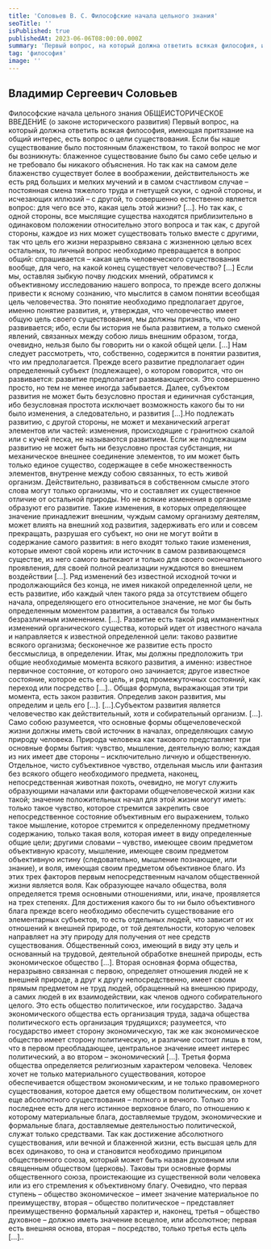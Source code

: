 ```yaml
---
title: 'Соловьев В. С. Философские начала цельного знания'
seoTitle: ''
isPublished: true
publishedAt: 2023-06-06T08:00:00.000Z
summary: 'Первый вопрос, на который должна ответить всякая философия, имеющая притязание на общий интерес, есть вопрос о цели существования.'
tag: 'философия'
image: ''
---
```


## Владимир Сергеевич Соловьев

Философские начала цельного знания
ОБЩЕИСТОРИЧЕСКОЕ ВВЕДЕНИЕ (о законе исторического развития)
Первый вопрос, на который должна ответить всякая философия, имеющая притязание на общий интерес, есть вопрос о цели существования. Если
бы наше существование было постоянным блаженством, то такой вопрос не
мог бы возникнуть: блаженное существование было бы само себе целью и не
требовало бы никакого объяснения. Но так как на самом деле блаженство
существует более в воображении, действительность же есть ряд больших и
мелких мучений и в самом счастливом случае – постоянная смена тяжелого
труда и гнетущей скуки, с одной стороны, и исчезающих иллюзий – с другой,
то совершенно естественно является вопрос: для чего все это, какая цель этой
жизни? […]. Но так как, с одной стороны, все мыслящие существа находятся
приблизительно в одинаковом положении относительно этого вопроса и так
как, с другой стороны, каждое из них может существовать только вместе с
другими, так что цель его жизни неразрывно связана с жизненною целью
всех остальных, то личный вопрос необходимо превращается в вопрос общий: спрашивается – какая цель человеческого существования вообще, для
чего, на какой конец существует человечество? […] Если мы, оставляя зыбкую почву людских мнений, обратимся к объективному исследованию нашего вопроса, то прежде всего должны привести к ясному сознанию, что мыслится в самом понятии всеобщая цель человечества. Это понятие необходимо
предполагает другое, именно понятие развития, и, утверждая, что человечество имеет общую цель своего существования, мы должны признать, что оно
развивается; ибо, если бы история не была развитием, а только сменой явлений, связанных между собою лишь внешним образом, тогда, очевидно, нельзя было бы говорить ни о какой общей цели. […] Нам следует рассмотреть,
что, собственно, содержится в понятии развития, что им предполагается.
Прежде всего развитие предполагает один определенный субъект (подлежащее), о котором говорится, что он развивается: развитие предполагает развивающегося. Это совершенно просто, но тем не менее иногда забывается. Далее, субъектом развития не может быть безусловно простая и единичная субстанция, ибо безусловная простота исключает возможность какого бы то ни
было изменения, а следовательно, и развития […].Но подлежать развитию, с
другой стороны, не может и механический агрегат элементов или частей: изменения, происходящие с гранитною скалой или с кучей песка, не называются развитием. Если же подлежащим развитию не может быть ни безусловно
простая субстанция, ни механическое внешнее соединение элементов, то им
может быть только единое существо, содержащее в себе множественность
элементов, внутренне между собою связанных, то есть живой организм. Действительно, развиваться в собственном смысле этого слова могут только организмы, что и составляет их существенное отличие от остальной природы.
Но не всякие изменения в организме образуют его развитие. Такие изменения, в которых определяющее значение принадлежит внешним, чуждым самому организму деятелям, может влиять на внешний ход развития, задерживать
его или и совсем прекращать, разрушая его субъект, но они не могут
войти в содержание самого развития: в него входят только такие изменения,
которые имеют свой корень или источник в самом развивающемся существе,
из него самого вытекают и только для своего окончательного проявления,
для своей полной реализации нуждаются во внешнем воздействии […].
Ряд изменений без известной исходной точки и продолжающийся без
конца, не имея никакой определенной цели, не есть развитие, ибо каждый
член такого ряда за отсутствием общего начала, определяющего его относительное значение, не мог бы быть определенным моментом развития, а оставался бы только безразличным изменением. […]. Развитие есть такой ряд
имманентных изменений органического существа, который идет от известного начала и направляется к известной определенной цели: таково развитие
всякого организма; бесконечное же развитие есть просто бессмыслица, в
определении. Итак, мы должны предположить три общие необходимые момента всякого развития, а именно: известное первичное состояние, от которого оно зачинается; другое известное состояние, которое есть его цель, и
ряд промежуточных состояний, как переход или посредство […].. Общая
формула, выражающая эти три момента, есть закон развития. Определив закон развития, мы определим и цель его […].
[…].Субъектом развития является человечество как действительный,
хотя и собирательный организм. […]. Само собою разумеется, что основные
формы общечеловеческой жизни должны иметь свой источник в началах,
определяющих самую природу человека. Природа человека как такового
представляет три основные формы бытия: чувство, мышление, деятельную
волю; каждая из них имеет две стороны – исключительно личную и общественную. Отдельное, чисто субъективное чувство, отдельная мысль или
фантазия без всякого общего необходимого предмета, наконец, непосредственная животная похоть, очевидно, не могут служить образующими началами или факторами общечеловеческой жизни как такой; значение положительных начал для этой жизни могут иметь: только такое чувство, которое
стремится закрепить свое непосредственное состояние объективным его выражением, только такое мышление, которое стремится к определенному
предметному содержанию, только такая воля, которая имеет в виду определенные общие цели; другими словами – чувство, имеющее своим предметом
объективную красоту, мышление, имеющее своим предметом объективную
истину (следовательно, мышление познающее, или знание), и воля, имеющая
своим предметом объективное благо. Из этих трех факторов первым непосредственным началом общественной жизни является воля. Как образующее
начало общества, воля определяется тремя основными отношениями, или,
иначе, проявляется на трех степенях. Для достижения какого бы то ни было
объективного блага прежде всего необходимо обеспечить существование его
элементарных субъектов, то есть отдельных людей, что зависит от их отношений к внешней природе, от той деятельности, которую человек направляет
на эту природу для получения от нее средств существования. Общественный
союз, имеющий в виду эту цель и основанный на трудовой, деятельной обработке
внешней природы, есть экономическое общество […]. Вторая основная
форма общества, неразрывно связанная с первою, определяет отношения людей не к внешней природе, а друг к другу непосредственно, имеет своим
прямым предметом не труд людей, обращенный на внешнюю природу, а самих людей в их взаимодействии, как членов одного собирательного целого.
Это есть общество политическое, или государство. Задача экономического
общества есть организация труда, задача общества политического есть организация трудящихся; разумеется, что государство имеет сторону экономическую, так же как экономическое общество имеет сторону политическую, и
различие состоит лишь в том, что в первом преобладающее, центральное
значение имеет интерес политический, а во втором – экономический […].
Третья форма общества определяется религиозным характером человека. Человек хочет не только материального существования, которое обеспечивается обществом экономическим, и не только правомерного существования, которое дается ему обществом политическим, он хочет еще абсолютного существования – полного и вечного. Только это последнее есть для него истинное
верховное благо, по отношению к которому материальные блага, доставляемые трудом, экономические и формальные блага, доставляемые деятельностью политической, служат только средствами. Так как достижение абсолютного существования, или вечной и блаженной жизни, есть высшая цель
для всех одинаково, то она и становится необходимо принципом общественного союза, который может быть назван духовным или священным обществом (церковь).
Таковы три основные формы общественного союза, проистекающие из
существенной воли человека или из его стремления к объективному благу.
Очевидно, что первая ступень – общество экономическое – имеет значение
материальное по преимуществу, вторая – общество политическое – представляет преимущественно формальный характер и, наконец, третья – общество
духовное – должно иметь значение всецелое, или абсолютное; первая есть
внешняя основа, вторая – посредство, только третья есть цель […]..
